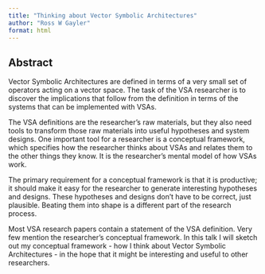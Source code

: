 ```yaml
---
title: "Thinking about Vector Symbolic Architectures"
author: "Ross W Gayler"
format: html
---
```


## Abstract

Vector Symbolic Architectures are defined in terms of a very small set of operators acting on a vector space.
The task of the VSA researcher is to discover the implications that follow from the definition in terms of the systems that can be implemented with VSAs.

The VSA definitions are the researcher's raw materials, but they also need tools to transform those raw materials into useful hypotheses and system designs.
One important tool for a researcher is a conceptual framework, which specifies how the researcher thinks about VSAs and relates them to the other things they know.
It is the researcher's mental model of how VSAs work.

The primary requirement for a conceptual framework is that it is productive; it should make it easy for the researcher to generate interesting hypotheses and designs.
These hypotheses and designs don't have to be correct, just plausible.
Beating them into shape is a different part of the research process.

Most VSA research papers contain a statement of the VSA definition.
Very few mention the researcher's conceptual framework.
In this talk I will sketch out my conceptual framework - how I think about Vector Symbolic Architectures - in the hope that it might be interesting and useful to other researchers.

## 
